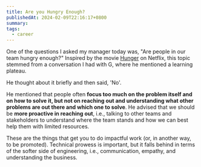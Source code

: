 ```yaml
---
title: Are you Hungry Enough?
publishedAt: 2024-02-09T22:16:17+0800
summary:
tags:
  - career
---
```


One of the questions I asked my manager today was, "Are people in our team hungry enough?" Inspired by the movie [Hunger](https://www.netflix.com/title/81517155) on Netflix, this topic stemmed from a conversation I had with G, where he mentioned a learning plateau.

He thought about it briefly and then said, 'No'.

He mentioned that people often **focus too much on the problem itself and on how to solve it, but not on reaching out and understanding what other problems are out there and which one to solve**. He advised that we should be **more proactive in reaching out**, i.e., talking to other teams and stakeholders to understand where the team stands and how we can best help them with limited resources.

These are the things that get you to do impactful work (or, in another way, to be promoted). Technical prowess is important, but it falls behind in terms of the softer side of engineering, i.e., communication, empathy, and understanding the business.
